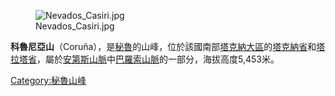 [[Image:Nevados_Casiri.jpg|right]]

{{Coord|17|29|15|S|69|51|14|W|display=title}}

'''科魯尼亞山'''（Coruña），是[[秘魯|秘魯]]的山峰，位於該國南部[[塔克納大區|塔克納大區]]的[[塔克納省|塔克納省]]和[[塔拉塔省|塔拉塔省]]，屬於[[安第斯山脈|安第斯山脈]]中[[巴羅索山脈|巴羅索山脈]]的一部分，海拔高度5,453米。

{{Peru-geo-stub}}
[[Category:秘魯山峰|Category:秘魯山峰]]
